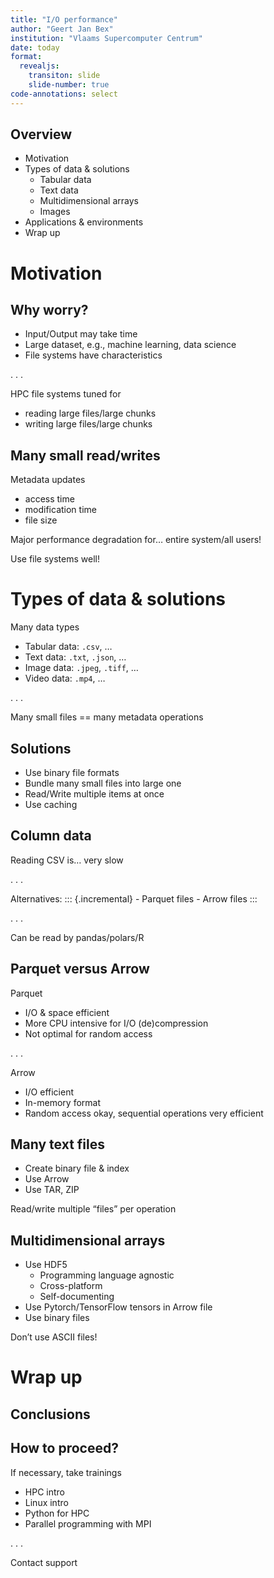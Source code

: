 ```yaml
---
title: "I/O performance"
author: "Geert Jan Bex"
institution: "Vlaams Supercomputer Centrum"
date: today
format:
  revealjs:
    transiton: slide
    slide-number: true
code-annotations: select
---
```


## Overview

- Motivation
- Types of data & solutions
  - Tabular data
  - Text data
  - Multidimensional arrays
  - Images
- Applications & environments
- Wrap up


# Motivation


## Why worry?

- Input/Output may take time
- Large dataset, e.g., machine learning, data science
- File systems have characteristics

. . .

HPC file systems tuned for

- reading large files/large chunks
- writing large files/large chunks


## Many small read/writes

Metadata updates

- access time
- modification time
- file size

::: {.callout-warning .fragment}
Major performance degradation for... [entire system/all users!]{.fragment}
:::

::: {.callout-tip .fragment}
Use file systems well!
:::


# Types of data & solutions

Many data types

::: {.incremental}
- Tabular data: `.csv`, ...
- Text data: `.txt`, `.json`, ...
- Image data: `.jpeg`, `.tiff`, ...
- Video data: `.mp4`, ...
:::

. . .

Many small files [== many metadata operations]{.fragment}


## Solutions

::: {.incremental}
- Use binary file formats
- Bundle many small files into large one
- Read/Write multiple items at once
- Use caching
:::


## Column data

Reading CSV is... [very slow]{.fragment}

. . .

Alternatives:
::: {.incremental}
- Parquet files
- Arrow files
:::

. . .

Can be read by pandas/polars/R


## Parquet versus Arrow

Parquet

- I/O & space efficient
- More CPU intensive for I/O (de)compression
- Not optimal for random access

. . .

Arrow

- I/O efficient
- In-memory format
- Random access okay, sequential operations very efficient


## Many text files

::: {.incremental}
- Create binary file & index
- Use Arrow
- Use TAR, ZIP
:::

::: {.callout-tip .fragment}
Read/write multiple "files" per operation
:::


## Multidimensional arrays

::: {.incremental}
- Use HDF5
  - Programming language agnostic
  - Cross-platform
  - Self-documenting
- Use Pytorch/TensorFlow tensors in Arrow file
- Use binary files
:::

::: {.callout-warning .fragment}
Don't use ASCII files!
:::


# Wrap up

## Conclusions



## How to proceed?

If necessary, take trainings

- HPC intro
- Linux intro
- Python for HPC
- Parallel programming with MPI

. . .

Contact support
